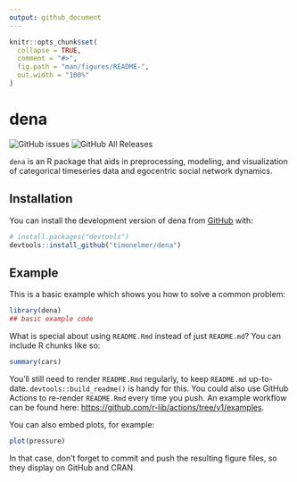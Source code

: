 ```yaml
---
output: github_document
---
```


<!-- README.md is generated from README.Rmd. Please edit that file -->

```r
knitr::opts_chunk$set(
  collapse = TRUE,
  comment = "#>",
  fig.path = "man/figures/README-",
  out.width = "100%"
)
```

# dena

<!-- badges: start -->
<!--![GitHub release (latest by date)](https://img.shields.io/github/v/release/timonelmer/dena)
![GitHub Release Date](https://img.shields.io/github/release-date/timonelmer/dena) -->
![GitHub issues](https://img.shields.io/github/issues-raw/timonelmer/dena)
![GitHub All Releases](https://img.shields.io/github/downloads/timonelmer/dena/total)
<!-- [![Codecov test coverage](https://codecov.io/gh/timonelmer/dena/branch/master/graph/badge.svg)](https://codecov.io/gh/timonelmer/dena?branch=master) -->
<!-- badges: end -->

`dena` is an R package that aids in preprocessing, modeling, and visualization of categorical timeseries data and egocentric social network dynamics.


## Installation

You can install the development version of dena from [GitHub](https://github.com/) with:

``` r
# install.packages("devtools")
devtools::install_github("timonelmer/dena")
```

## Example

This is a basic example which shows you how to solve a common problem:

```r
library(dena)
## basic example code
```

What is special about using `README.Rmd` instead of just `README.md`? You can include R chunks like so:

```r
summary(cars)
```

You'll still need to render `README.Rmd` regularly, to keep `README.md` up-to-date. `devtools::build_readme()` is handy for this. You could also use GitHub Actions to re-render `README.Rmd` every time you push. An example workflow can be found here: <https://github.com/r-lib/actions/tree/v1/examples>.

You can also embed plots, for example:

```r
plot(pressure)
```

In that case, don't forget to commit and push the resulting figure files, so they display on GitHub and CRAN.

